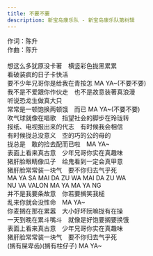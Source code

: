 ```yaml
---
title: 不要不要
description: 新宝岛康乐队 - 新宝岛康乐队第树辑
---
```


作词：陈升<br />作曲：陈升<br /><br />想这么多犹原没卡著　横竖彩色拢黑累累<br />看破装疯的日子卡快活<br />要不少年兄哥你是给我在青按怎 MA YA~(不要不要)<br />我不是不爱跟你作伙走　也不是故意装著真浪漫<br />听说恐龙生做真大只<br />常常是一顿饱换两顿饿　而已 MA YA~(不要不要)<br />吹气球就像在唱歌　指望社会的脚步在玲珑转<br />报纸、电视报出来的代志　有时候我会相信<br />有时候拢总没意义　空的巧的公的母的<br />拢总是　敢的捡去配而已啦　MA YA~<br />表面上看来真古意　少年兄哥你实在真趣味<br />猪肝脸眼睛像瓜子　给鬼看到一定会真甲意<br />猪肝脸常常装一块气　要不你归去气乎死<br />MA YA SA MAI DA ZU WA MAI DA ZU WA<br />NU VA VALON MA YA MA YA NG<br />并不是我要条故意　你若要搁笑我槌<br />乱来你就会没性命　MA YA~<br />你麦搁在那在累嚣　大小好坏阮嘛拢有在操<br />一天到晚在累斗嘴斗　就像是好饱要搁要换饿<br />表面上看来真古意　少年兄哥你实在真趣味<br />猪肝脸常常装一块气　要不你归去气乎死<br />(搁有屎卑齿)(搁有柱仔子) MA YA~